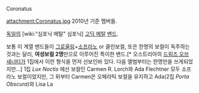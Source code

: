 Coronatus

attachment:Coronatus.jpg
2010년 기준 멤버들.

[[독일]]의 [wiki:"심포닉 메탈" 심포닉] [[고딕 메탈]] [[밴드]].

보통 이 계열 밴드들이 [[그로울링]]+[[소프라노]] or 클린보컬, 또은 한명의 보컬이 독주하는것과는 달리, '''여성보컬 2명'''만으로 이루어진 특이한 밴드.[* 오스트리아의 [[드림즈 오브 새너티]]가 1집에서 이런 형식을 먼저 선보인바 있다. 다음 앨범부터는 한명만을 쓰게되었지만...]
1집 ''Lux Noctis'' 에선 보컬인 Carmen R. Lorch와 Ada Flechtner 모두 소프라노 보컬이었지만, 그 뒤부터 Carmen은 오페라틱 보컬을 유지하고 Ada(2집 ''Porta Obscura'')와 Lisa La
